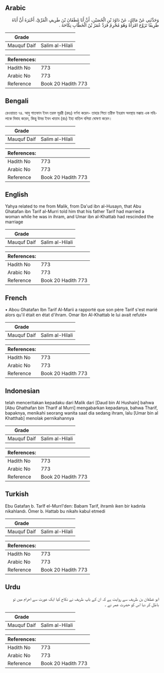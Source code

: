 ## Arabic


<div dir="rtl" lang="ar" style={{fontSize:'larger',backgroundColor:'#f8f9fa',padding:20}}>
وَحَدَّثَنِي عَنْ مَالِكٍ، عَنْ دَاوُدَ بْنِ الْحُصَيْنِ، أَنَّ أَبَا غَطَفَانَ بْنَ طَرِيفٍ الْمُرِّيَّ، أَخْبَرَهُ أَنَّ أَبَاهُ طَرِيفًا تَزَوَّجَ امْرَأَةً وَهُوَ مُحْرِمٌ فَرَدَّ عُمَرُ بْنُ الْخَطَّابِ نِكَاحَهُ ‏.‏
</div>
<div style={{backgroundColor:'#f8f9fa',padding:20, marginBottom: 10}}><table> <thead> <tr> <th>Grade</th> <th></th> </tr> </thead> <tbody> <tr><td>Mauquf Daif</td><td>Salim al-Hilali</td></tr></tbody></table><table> <thead> <tr> <th>References:</th> <th></th> </tr> </thead> <tbody><tr><td>Hadith No</td><td>773</td></tr><tr><td>Arabic No</td><td>773</td></tr><tr><td>Reference</td><td>Book 20 Hadith 773</td></tr></tbody></table></div>

## Bengali


<div dir="ltr" lang="bn" style={{fontSize:'larger',backgroundColor:'#f8f9fa',padding:20}}>
রেওয়ায়ত ৭৪. আবু গাতফান ইবন তরফ মূররী (রহঃ) বর্ণনা করেন- তাহার পিতা তরীফ ইহরাম অবস্থায় মক্কায় এক মহিলাকে বিবাহ করেন, কিন্তু উমর ইবন খাত্তাব (রাঃ) ইহা বাতিল বলিয়া ঘোষণা করেন।
</div>
<div style={{backgroundColor:'#f8f9fa',padding:20, marginBottom: 10}}><table> <thead> <tr> <th>Grade</th> <th></th> </tr> </thead> <tbody> <tr><td>Mauquf Daif</td><td>Salim al-Hilali</td></tr></tbody></table><table> <thead> <tr> <th>References:</th> <th></th> </tr> </thead> <tbody><tr><td>Hadith No</td><td>773</td></tr><tr><td>Arabic No</td><td>773</td></tr><tr><td>Reference</td><td>Book 20 Hadith 773</td></tr></tbody></table></div>

## English


<div dir="ltr" lang="en" style={{fontSize:'larger',backgroundColor:'#f8f9fa',padding:20}}>
Yahya related to me from Malik, from Da'ud ibn al-Husayn, that Abu Ghatafan ibn Tarif al-Murri told him that his father Tarif had married a woman while he was in ihram, and Umar ibn al-Khattab had rescinded the marriage
</div>
<div style={{backgroundColor:'#f8f9fa',padding:20, marginBottom: 10}}><table> <thead> <tr> <th>Grade</th> <th></th> </tr> </thead> <tbody> <tr><td>Mauquf Daif</td><td>Salim al-Hilali</td></tr></tbody></table><table> <thead> <tr> <th>References:</th> <th></th> </tr> </thead> <tbody><tr><td>Hadith No</td><td>773</td></tr><tr><td>Arabic No</td><td>773</td></tr><tr><td>Reference</td><td>Book 20 Hadith 773</td></tr></tbody></table></div>

## French


<div dir="ltr" lang="fr" style={{fontSize:'larger',backgroundColor:'#f8f9fa',padding:20}}>
• Abou Ghatafan Ibn Tarif Al-Marii a rapporté que son père Tarif s'est marié alors qu'il était en état d'ihram. Omar Ibn Al-Khattab le lui avait refuté»
</div>
<div style={{backgroundColor:'#f8f9fa',padding:20, marginBottom: 10}}><table> <thead> <tr> <th>Grade</th> <th></th> </tr> </thead> <tbody> <tr><td>Mauquf Daif</td><td>Salim al-Hilali</td></tr></tbody></table><table> <thead> <tr> <th>References:</th> <th></th> </tr> </thead> <tbody><tr><td>Hadith No</td><td>773</td></tr><tr><td>Arabic No</td><td>773</td></tr><tr><td>Reference</td><td>Book 20 Hadith 773</td></tr></tbody></table></div>

## Indonesian


<div dir="ltr" lang="id" style={{fontSize:'larger',backgroundColor:'#f8f9fa',padding:20}}>
telah menceritakan kepadaku dari Malik dari [Daud bin Al Hushain] bahwa [Abu Ghathafan bin Tharif al Murri] mengabarkan kepadanya, bahwa Tharif, bapaknya, menikahi seorang wanita saat dia sedang ihram, lalu [Umar bin al Khatthab] menolak pernikahannya
</div>
<div style={{backgroundColor:'#f8f9fa',padding:20, marginBottom: 10}}><table> <thead> <tr> <th>Grade</th> <th></th> </tr> </thead> <tbody> <tr><td>Mauquf Daif</td><td>Salim al-Hilali</td></tr></tbody></table><table> <thead> <tr> <th>References:</th> <th></th> </tr> </thead> <tbody><tr><td>Hadith No</td><td>773</td></tr><tr><td>Arabic No</td><td>773</td></tr><tr><td>Reference</td><td>Book 20 Hadith 773</td></tr></tbody></table></div>

## Turkish


<div dir="ltr" lang="tr" style={{fontSize:'larger',backgroundColor:'#f8f9fa',padding:20}}>
Ebu Gatafan b. Tarîf el-Murrî'den: Babam Tarif, ihramlı iken bir kadınla nikahlandı. Ömer b. Hattab bu nikahı kabul etmedi
</div>
<div style={{backgroundColor:'#f8f9fa',padding:20, marginBottom: 10}}><table> <thead> <tr> <th>Grade</th> <th></th> </tr> </thead> <tbody> <tr><td>Mauquf Daif</td><td>Salim al-Hilali</td></tr></tbody></table><table> <thead> <tr> <th>References:</th> <th></th> </tr> </thead> <tbody><tr><td>Hadith No</td><td>773</td></tr><tr><td>Arabic No</td><td>773</td></tr><tr><td>Reference</td><td>Book 20 Hadith 773</td></tr></tbody></table></div>

## Urdu


<div dir="rtl" lang="ur" style={{fontSize:'larger',backgroundColor:'#f8f9fa',padding:20}}>
ابو غطفان بن طریف سے روایت ہے کہ ان کے باپ طریف نے نکاح کیا ایک عورت سے احرام میں تو باطل کر دیا اس کو حضرت عمر نے ۔
</div>
<div style={{backgroundColor:'#f8f9fa',padding:20, marginBottom: 10}}><table> <thead> <tr> <th>Grade</th> <th></th> </tr> </thead> <tbody> <tr><td>Mauquf Daif</td><td>Salim al-Hilali</td></tr></tbody></table><table> <thead> <tr> <th>References:</th> <th></th> </tr> </thead> <tbody><tr><td>Hadith No</td><td>773</td></tr><tr><td>Arabic No</td><td>773</td></tr><tr><td>Reference</td><td>Book 20 Hadith 773</td></tr></tbody></table></div>